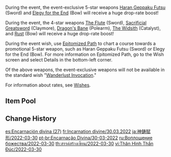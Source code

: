{{Wish
|name              = Epitome Invocation 2022-03-30
|image             = Epitome Invocation 2022-03-30.png
|type              = Weapon Event
|duration          = event
|time_start        = 2022-03-30 11:00:00
|time_start_offset = GMT+8
|time_end          = 2022-04-19 17:59:59
|link              = https://genshin.hoyoverse.com/en/news/detail/20188
|preceding         = Epitome Invocation/2022-03-08
|alongside         = Azure Excursion/2022-03-30
|alongside2        = Ballad in Goblets/2022-03-30
|succeeding        = Epitome Invocation/2022-04-19
}}
During the event, the event-exclusive 5-star weapons [[Haran Geppaku Futsu]] (Sword) and [[Elegy for the End]] (Bow) will receive a huge drop-rate boost!

During the event, the 4-star weapons [[The Flute]] (Sword), [[Sacrificial Greatsword]] (Claymore), [[Dragon's Bane]] (Polearm), [[The Widsith]] (Catalyst), and [[Rust]] (Bow) will receive a huge drop-rate boost!

During the event wish, use [[Epitomized Path]] to chart a course towards a promotional 5-star weapon, such as Haran Geppaku Futsu (Sword) or Elegy for the End (Bow). For more information on Epitomized Path, go to the Wish screen and select Details in the bottom-left corner.

Of the above weapons, the event-exclusive weapons will not be available in the standard wish "[[Wanderlust Invocation]]."

For information about rates, see [[Wishes]].

==Item Pool==
{{Wish Pool
|^Haran Geppaku Futsu
|^Elegy for the End
|^The Flute
|^Sacrificial Greatsword
|^Dragon's Bane
|^The Widsith
|^Rust
|Amos' Bow
|Aquila Favonia
|Lost Prayer to the Sacred Winds
|Primordial Jade Winged-Spear
|Skyward Atlas
|Skyward Blade
|Skyward Harp
|Skyward Pride
|Skyward Spine
|Wolf's Gravestone
|Barbara
|Beidou
|Bennett
|Chongyun
|Diona
|Fischl
|Gorou
|Kujou Sara
|Ningguang
|Noelle
|Razor
|Rosaria
|Sayu
|Sucrose
|Thoma
|Xiangling
|Xingqiu
|Xinyan
|Yanfei
|Yun Jin
|Eye of Perception
|Favonius Codex
|Favonius Greatsword
|Favonius Lance
|Favonius Sword
|Favonius Warbow
|Lion's Roar
|Rainslasher
|Sacrificial Bow
|Sacrificial Fragments
|Sacrificial Sword
|The Bell
|The Stringless
|Black Tassel
|Bloodtainted Greatsword
|Cool Steel
|Debate Club
|Emerald Orb
|Ferrous Shadow
|Harbinger of Dawn
|Magic Guide
|Raven Bow
|Sharpshooter's Oath
|Skyrider Sword
|Slingshot
|Thrilling Tales of Dragon Slayers
}}

==Change History==
{{Change History|2.6}}

[[es:Encarnación divina (27)]]
[[fr:Incarnation divine/30.03.2022]]
[[ja:神鋳賦形/2022-03-30]]
[[pt-br:Encarnação Divina/30-03-2022]]
[[ru:Воплощение божества/2022-03-30]]
[[th:สรรค์สร้างเซียน/2022-03-30]]
[[vi:Thân Hình Thần Đúc/2022-03-30]]